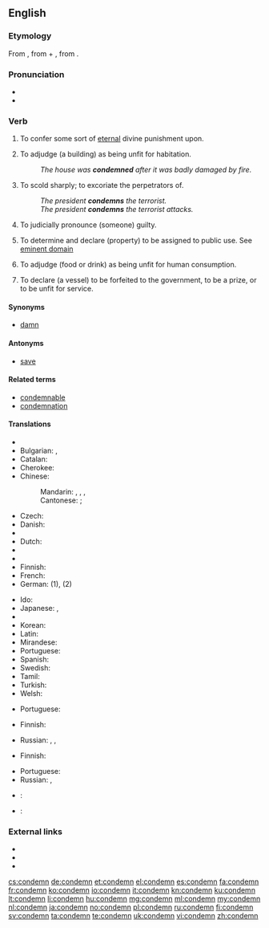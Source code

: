 ==English==

===Etymology===
From {{etyl|la}} {{term|lang=la|condemnare||to sentence, condemn, blame}}, from {{term|lang=la|com-}} + {{term|lang=la|damnare||to harm, condemn, damn}}, from {{term|lang=la|damnum||loss}}.

===Pronunciation===
* {{audio|en-us-condemn.ogg|Audio (US)}}
* {{rhymes|ɛm}}

===Verb===
{{en-verb}}

# {{transitive}} To confer some sort of [[eternal]] divine punishment upon.
# {{transitive}} To adjudge (a building) as being unfit for habitation.
#: ''The house was '''condemned''' after it was badly damaged by fire.''
# {{transitive}} To scold sharply; to excoriate the perpetrators of.
#: ''The president  '''condemns''' the terrorist.''
#: ''The president '''condemns''' the terrorist attacks.''
# {{transitive}} To judicially pronounce (someone) guilty.
# {{transitive}} To determine and declare (property) to be assigned to public use. See [[eminent domain]]
# {{transitive}} To adjudge (food or drink) as being unfit for human consumption.
# {{transitive|legal}} To declare (a vessel) to be forfeited to the government, to be a prize, or to be unfit for service.

====Synonyms====
* [[damn]]

====Antonyms====
* [[save]]

====Related terms====
* [[condemnable]]
* [[condemnation]]

====Translations====
{{trans-top|to confer eternal divine punishment upon}}
* {{trreq|ar}}
* Bulgarian: {{t|bg|осъждам|sc=Cyrl}}, {{t|bg|проклинам|sc=Cyrl}}
* Catalan: {{t+|ca|condemnar}}
* Cherokee: {{t|chr|ᏗᎦᏘᎸᏍᏗ|tr=digatilvsdi|sc=Cher}}
* Chinese:
*: Mandarin: {{t|cmn|譴責|sc=Hani}}, {{t|cmn|谴责|tr=qiǎnzé|sc=Hani}}, {{t|cmn|聲討|sc=Hani}}, {{t|cmn|声讨|tr=shēngtǎo|sc=Hani}}
*: Cantonese: {{t|cmn|譴責|tr=hin<sup>3</sup>zaak<sup>6</sup>|sc=Hani}}; {{t|cmn|聲討|tr=seng<sup>1</sup>tou<sup>2</sup>|sc=Hani}}
* Czech: {{t-|cs|odsoudit}}
* Danish: {{t-|da|fordømme}}
* {{trreq|dv}}
* Dutch: {{t+|nl|veroordelen|n}}
* {{trreq|eo}}
* {{trreq|et}}
* Finnish: {{t|fi|tuomita}}
* French: {{t+|fr|condamner}}
* German: {{t-|de|verdammen}} (1), {{t+|de|verurteilen}} (2)
{{trans-mid}}
* Ido: {{t|io|kondamnar}}
* Japanese: {{t-|ja|責める|tr=[[せめる]], semeru|sc=Jpan}}, {{t-|ja|非難する|tr=ひなんする, hinan-suru|sc=Jpan}}
* {{trreq|km}}
* Korean: {{t+|ko|비난하다|sc=Hang}}
* Latin: {{t-|la|addico|alt=addīcō}}
* Mirandese: {{tø|mwl|cundanar}}
* Portuguese: {{t|pt|condenar}}
* Spanish: {{t+|es|condenar}}
* Swedish: {{t-|sv|fördöma}}
* Tamil: {{t-|ta|கண்டனம் தெரிவி|tr=kandanam therivi|sc=Taml}}
* Turkish: {{t+|tr|lanetlemek}}
* Welsh: {{t+|cy|condemnio}}
{{trans-bottom}}

{{trans-top|to adjudge as unfit for habitation}}
{{trans-mid}}
* Portuguese: {{t|pt|condenar}}
{{trans-bottom}}

{{trans-top|to scold sharply}}
* Finnish: {{t|fi|tuomita}}
{{trans-mid}}
* Russian: {{t+|ru|осуждать|tr=osuždát'|sc=Cyrl}} {{impf}}, {{t+|ru|осудить|tr=osudít'|sc=Cyrl}} {{pf.}}, {{t+|ru|порицать|tr=poricát'|sc=Cyrl}} {{impf}}
{{trans-bottom}}

{{trans-top|to pronounce guilty}}
* Finnish: {{t|fi|tuomita}}
{{trans-mid}}
* Portuguese: {{t|pt|condenar}}
* Russian: {{t+|ru|осуждать|tr=osuždát'|sc=Cyrl}} {{impf}}, {{t+|ru|осудить|tr=osudít'|sc=Cyrl}} {{pf.}}
{{trans-bottom}}

{{trans-top|to declare property to be assigned to public use}}
{{trans-mid}}
{{trans-bottom}}

{{trans-top|to adjudge food or drink as unfit for human consumption}}
{{trans-mid}}
{{trans-bottom}}

{{trans-top|to declare a vessel forfeited or unfit for service}}
{{trans-mid}}
{{trans-bottom}}

{{checktrans-top}}
* {{ttbc|Bulgarian}}: {{t+|bg|бракувам}}
* {{ttbc|Catalan}}: {{t+|ca|condemnar}}
{{trans-mid}}
{{trans-bottom}}

===External links===
* {{R:Webster 1913}}
* {{R:Century 1911}}
* {{R:OneLook}}

[[cs:condemn]]
[[de:condemn]]
[[et:condemn]]
[[el:condemn]]
[[es:condemn]]
[[fa:condemn]]
[[fr:condemn]]
[[ko:condemn]]
[[io:condemn]]
[[it:condemn]]
[[kn:condemn]]
[[ku:condemn]]
[[lt:condemn]]
[[li:condemn]]
[[hu:condemn]]
[[mg:condemn]]
[[ml:condemn]]
[[my:condemn]]
[[nl:condemn]]
[[ja:condemn]]
[[no:condemn]]
[[pl:condemn]]
[[ru:condemn]]
[[fi:condemn]]
[[sv:condemn]]
[[ta:condemn]]
[[te:condemn]]
[[uk:condemn]]
[[vi:condemn]]
[[zh:condemn]]